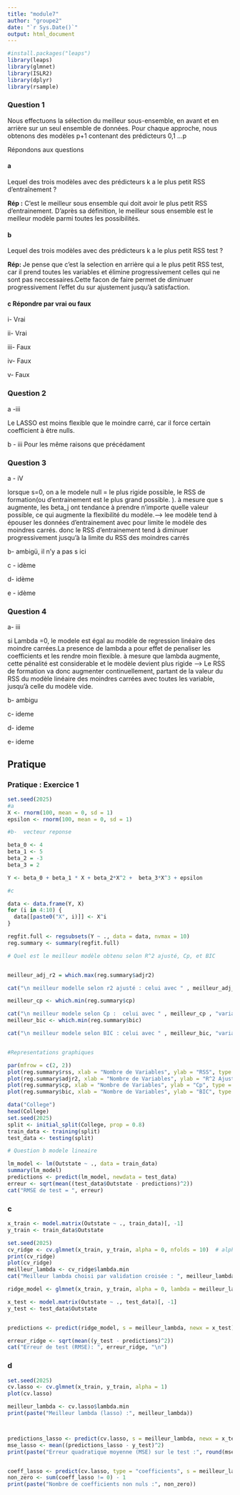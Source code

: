 ---
title: "module7"
author: "groupe2"
date: "`r Sys.Date()`"
output: html_document
---

```{r librairie}
#install.packages("leaps")
library(leaps)
library(glmnet)
library(ISLR2)
library(dplyr)
library(rsample)

```

### Question 1
Nous effectuons la sélection du meilleur sous-ensemble, en avant et en arrière sur un seul ensemble de données. Pour chaque approche, nous obtenons des modèles p+1 contenant des prédicteurs 0,1 ...p

Répondons aux questions 

#### a
Lequel des trois modèles avec des prédicteurs k a le plus petit RSS d’entraînement ?

**Rép :** C'est le meilleur sous ensemble qui doit avoir le plus petit RSS d'entrainement. 
 D'après sa définition, le meilleur sous ensemble est le meilleur modèle parmi toutes les possibilités. 
 
#### b
Lequel des trois modèles avec des prédicteurs k a le plus petit RSS test ?

**Rép: ** Je pense que c'est la selection en arrière qui a le plus petit RSS test, car il prend toutes les variables et élimine progressivement celles qui ne sont pas neccessaires.Cette facon de faire permet de diminuer progressivement l'effet du sur ajustement jusqu'à satisfaction.

#### c  Répondre par vrai ou faux
i- Vrai

ii- Vrai

iii- Faux

iv- Faux

v- Faux


### Question 2

a -iii 

Le LASSO est moins flexible que le moindre carré, car il force certain coefficient à être nulls.

b - iii  Pour les même raisons que précédament

### Question 3 


a - iV

lorsque s=0, on a le modele null = le plus rigide possible, le RSS de formation(ou d'entrainement est le plus grand possible. ). à mesure que s augmente, les beta_j ont tendance à 
prendre n'importe quelle valeur possible, ce qui augmente la flexibilité du modèle.--> lee modèle tend à épouser les données d'entrainement  avec pour limite le modèle  des moindres carrés. donc le RSS d'entrainement tend à diminuer progressivement jusqu'à la limite du RSS des moindres carrés

b- ambigü, il n'y a pas s ici
 
c - idème 

d- idème

e - idème

### Question 4

a- iii

si Lambda =0, le modele est égal au modèle de regression linéaire des moindre carrées.La presence de lambda 
a pour effet de penaliser les coefficients et les rendre moin flexible. à mesure que lambda augmente, cette pénalité est considerable et le modèle devient plus rigide --> Le RSS de formation va donc augmenter continuellement, partant de la valeur du RSS du modèle linéaire des moindres carrées avec toutes les variable, jusqu'à celle du modèle vide.

b- ambigu

c- ideme

d- ideme

e- ideme




## Pratique

### Pratique : Exercice 1  



```{r generation-predicteur}
set.seed(2025)
#a
X <- rnorm(100, mean = 0, sd = 1)
epsilon <- rnorm(100, mean = 0, sd = 1)

#b-  vecteur reponse

beta_0 <- 4  
beta_1 <- 5
beta_2 = -3
beta_3 = 2

Y <- beta_0 + beta_1 * X + beta_2*X^2 +  beta_3*X^3 + epsilon

```

```{r meilleur-sous-ensemble}
#c

data <- data.frame(Y, X)
for (i in 4:10) {
  data[[paste0("X", i)]] <- X^i
}

regfit.full <- regsubsets(Y ~ ., data = data, nvmax = 10)
reg.summary <- summary(regfit.full)

# Quel est le meilleur modèle obtenu selon R^2 ajusté, Cp, et BIC


meilleur_adj_r2 = which.max(reg.summary$adjr2)

cat("\n meilleur modelle selon r2 ajusté : celui avec " , meilleur_adj_r2 , "variables")

meilleur_cp <- which.min(reg.summary$cp)

cat("\n meilleur modele selon Cp :  celui avec " , meilleur_cp , "variables" )
meilleur_bic <- which.min(reg.summary$bic)

cat("\n meilleur modele selon BIC : celui avec " , meilleur_bic, "variables " )


#Representations graphiques

par(mfrow = c(2, 2))
plot(reg.summary$rss, xlab = "Nombre de Variables", ylab = "RSS", type = "l")
plot(reg.summary$adjr2, xlab = "Nombre de Variables", ylab = "R^2 Ajusté", type = "l")
plot(reg.summary$cp, xlab = "Nombre de Variables", ylab = "Cp", type = "l")
plot(reg.summary$bic, xlab = "Nombre de Variables", ylab = "BIC", type = "l")

```
```{r modele-lineaire-college}
data("College")
head(College)
set.seed(2025)
split <- initial_split(College, prop = 0.8)
train_data <- training(split)
test_data <- testing(split)

# Question b modele lineaire

lm_model <- lm(Outstate ~ ., data = train_data)
summary(lm_model)
predictions <- predict(lm_model, newdata = test_data)
erreur <- sqrt(mean((test_data$Outstate - predictions)^2))
cat("RMSE de test = ", erreur)

```
### c

```{r modele-ridge}

x_train <- model.matrix(Outstate ~ ., train_data)[, -1]  
y_train <- train_data$Outstate

set.seed(2025)
cv_ridge <- cv.glmnet(x_train, y_train, alpha = 0, nfolds = 10)  # alpha=0 pour Ridge
print(cv_ridge)
plot(cv_ridge)
meilleur_lambda <- cv_ridge$lambda.min
cat("Meilleur lambda choisi par validation croisée : ", meilleur_lambda, "\n")

ridge_model <- glmnet(x_train, y_train, alpha = 0, lambda = meilleur_lambda)

x_test <- model.matrix(Outstate ~ ., test_data)[, -1] 
y_test <- test_data$Outstate


predictions <- predict(ridge_model, s = meilleur_lambda, newx = x_test)

erreur_ridge <- sqrt(mean((y_test - predictions)^2))
cat("Erreur de test (RMSE): ", erreur_ridge, "\n")

```



### d

```{r modele-lasso}
set.seed(2025)
cv.lasso <- cv.glmnet(x_train, y_train, alpha = 1)
plot(cv.lasso)

meilleur_lambda <- cv.lasso$lambda.min
print(paste("Meilleur lambda (lasso) :", meilleur_lambda))



predictions_lasso <- predict(cv.lasso, s = meilleur_lambda, newx = x_test)
mse_lasso <- mean((predictions_lasso - y_test)^2)
print(paste("Erreur quadratique moyenne (MSE) sur le test :", round(mse_lasso, 2)))


coeff_lasso <- predict(cv.lasso, type = "coefficients", s = meilleur_lambda)
non_zero <- sum(coeff_lasso != 0) - 1 
print(paste("Nombre de coefficients non nuls :", non_zero))


```






